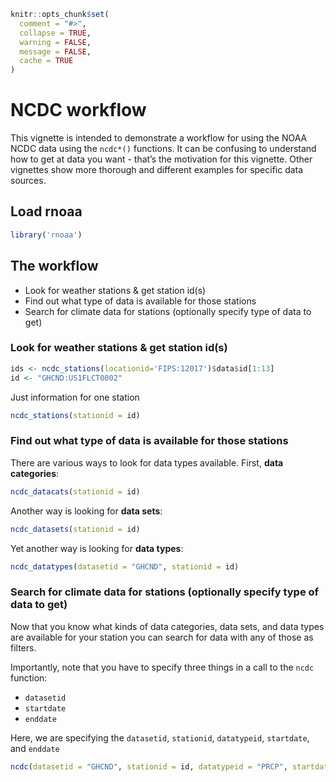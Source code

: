 <!--
%\VignetteEngine{knitr::knitr}
%\VignetteIndexEntry{ncdc workflow}
-->

```r
knitr::opts_chunk$set(
  comment = "#>", 
  collapse = TRUE,
  warning = FALSE, 
  message = FALSE,
  cache = TRUE
)
```

NCDC workflow
======

This vignette is intended to demonstrate a workflow for using the NOAA NCDC data using the `ncdc*()` functions. It can be confusing to understand how to get at data you want - that's the motivation for this vignette. Other vignettes show more thorough and different examples for specific data sources.


## Load rnoaa

```r
library('rnoaa')
```

## The workflow

* Look for weather stations & get station id(s)
* Find out what type of data is available for those stations
* Search for climate data for stations (optionally specify type of data to get)

### Look for weather stations & get station id(s)


```r
ids <- ncdc_stations(locationid='FIPS:12017')$data$id[1:13]
id <- "GHCND:US1FLCT0002"
```

Just information for one station

```r
ncdc_stations(stationid = id)
```


### Find out what type of data is available for those stations

There are various ways to look for data types available. First, __data categories__:

```r
ncdc_datacats(stationid = id)
```

Another way is looking for __data sets__:

```r
ncdc_datasets(stationid = id)
```

Yet another way is looking for __data types__:

```r
ncdc_datatypes(datasetid = "GHCND", stationid = id)
```

### Search for climate data for stations (optionally specify type of data to get)

Now that you know what kinds of data categories, data sets, and data types are available for your station you can search for data with any of those as filters.

Importantly, note that you have to specify three things in a call to the `ncdc` function:

* `datasetid`
* `startdate`
* `enddate`

Here, we are specifying the `datasetid`, `stationid`, `datatypeid`, `startdate`, and `enddate`

```r
ncdc(datasetid = "GHCND", stationid = id, datatypeid = "PRCP", startdate = "2012-10-01", enddate = "2013-01-01")
```
